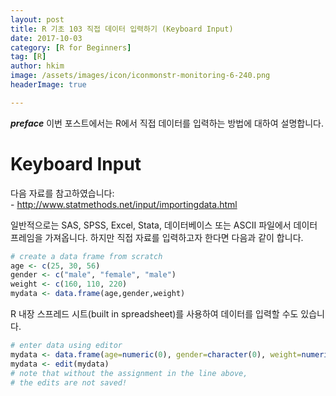 ```yaml
---
layout: post  
title: R 기초 103 직접 데이터 입력하기 (Keyboard Input)  
date: 2017-10-03  
category: [R for Beginners]  
tag: [R]  
author: hkim  
image: /assets/images/icon/iconmonstr-monitoring-6-240.png
headerImage: true

---
```


***preface*** 이번 포스트에서는 R에서 직접 데이터를 입력하는 방법에 대하여 설명합니다.

# Keyboard Input

다음 자료를 참고하였습니다:  
- [http://www.statmethods.net/input/importingdata.html](http://www.statmethods.net/input/importingdata.html)

일반적으로는 SAS, SPSS, Excel, Stata, 데이터베이스 또는 ASCII 파일에서 데이터 프레임을 가져옵니다. 하지만 직접 자료를 입력하고자 한다면 다음과 같이 합니다.

```r
# create a data frame from scratch
age <- c(25, 30, 56)
gender <- c("male", "female", "male")
weight <- c(160, 110, 220)
mydata <- data.frame(age,gender,weight)
```

R 내장 스프레드 시트(built in spreadsheet)를 사용하여 데이터를 입력할 수도 있습니다.

```r
# enter data using editor
mydata <- data.frame(age=numeric(0), gender=character(0), weight=numeric(0))
mydata <- edit(mydata)
# note that without the assignment in the line above,
# the edits are not saved!
```
